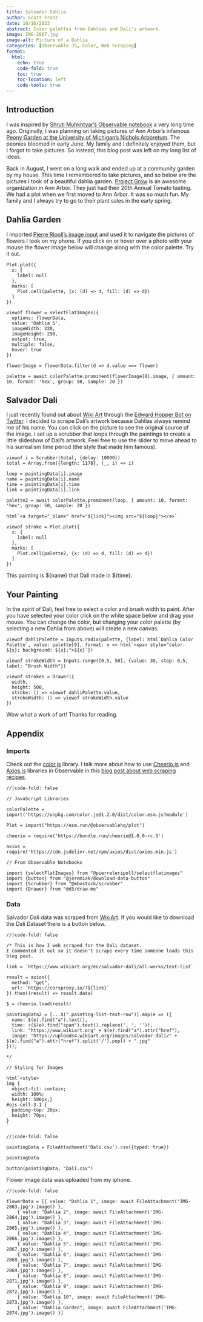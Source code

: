 ```yaml
---
title: Salvador Dahlia
author: Scott Franz
date: 10/16/2023
abstract: Color palettes from Dahlias and Dali's artwork.
image: IMG-2867.jpg
image-alt: Picture of a Dahlia
categories: [Observable JS, Color, Web Scraping]
format:
  html:
    echo: true
    code-fold: true
    toc: true
    toc-location: left
    code-tools: true
---
```


## Introduction

I was inspired by [Shruti Muhkhtyar's Observable notebook](https://observablehq.com/@mukhtyar/day-4-flora) a very long time ago. Originally, I was planning on taking pictures of Ann Arbor's infamous [Peony Garden at the University of Michigan's Nichols Arboretum](https://mbgna.umich.edu/nichols-arboretum/nichols-arboretum-gardens-collections/peony-garden/). The peonies bloomed in early June. My family and I definitely enjoyed them, but I forgot to take pictures. So instead, this blog post was left on my long list of ideas.

Back in August, I went on a long walk and ended up at a community garden by my house. This time I remembered to take pictures, and so below are the pictures I took of a beautiful dahlia garden. [Project Grow](https://www.projectgrowgardens.org/) is an awesome organization in Ann Arbor. They just had their 20th Annual Tomato tasting. We had a plot when we first moved to Ann Arbor. It was so much fun. My family and I always try to go to their plant sales in the early spring.

## Dahlia Garden
I imported [Pierre Ripoll's image input](https://observablehq.com/@pierreleripoll/selectflatimages) and used it to navigate the pictures of flowers I took on my phone. If you click on or hover over a photo with your mouse the flower image below will change along with the color palette. Try it out.


```ojs

Plot.plot({
  x: {
    label: null
  },
  marks: [
    Plot.cell(palette, {x: (d) => d, fill: (d) => d})
  ]
})

viewof flower = selectFlatImages({
  options: flowerData,
  value: 'Dahlia 5',
  imageWidth: 220,
  imageHeight: 290,
  output: true,
  multiple: false,
  hover: true
})
```

```ojs

flowerImage = flowerData.filter(d => d.value === flower)

palette = await colorPalette.prominent(flowerImage[0].image, { amount: 10, format: 'hex', group: 50, sample: 20 })

```

## Salvador Dali

I just recently found out about [Wiki Art](https://www.wikiart.org/) through the [Edward Hopper Bot on Twitter](https://twitter.com/artisthopper). I decided to scrape Dali's artwork because Dahlias always remind me of his name. You can click on the picture to see the original source of the image. I set up a scrubber that loops through the paintings to create a little slideshow of Dali's artwork. Feel free to use the slider to move ahead to his surrealism time period (the style that made him famous).

```ojs

viewof i = Scrubber(total, {delay: 10000})
total = Array.from({length: 1178}, (_, i) => i)

loop = paintingData[i].image
name = paintingData[i].name
time = paintingData[i].time
link = paintingData[i].link

palette2 = await colorPalette.prominent(loop, { amount: 10, format: 'hex', group: 50, sample: 20 })

```

```ojs

html`<a target="_blank" href="${link}"><img src="${loop}"></a>`
```

```ojs
viewof stroke = Plot.plot({
  x: {
    label: null
  },
  marks: [
    Plot.cell(palette2, {x: (d) => d, fill: (d) => d})
  ]
})

```

This painting is ${name} that Dali made in ${time}.  

## Your Painting

In the spirit of Dali, feel free to select a color and brush width to paint. After you have selected your color click on the white space below and drag your mouse. You can change the color, but changing your color palette (by selecting a new Dahlia from above) will create a new canvas.


```ojs

viewof dahliPalette = Inputs.radio(palette, {label: html`Dahlia Color Palette`, value: palette[9], format: x => html`<span style="color: ${x}; background: ${x};">${x}`})

viewof strokeWidth = Inputs.range([0.5, 50], {value: 30, step: 0.5, label: "Brush Width"})

viewof strokes = Drawer({
  width,
  height: 500,
  stroke: () => viewof dahliPalette.value,
  strokeWidth: () => viewof strokeWidth.value
})
```

Wow what a work of art! Thanks for reading.

## Appendix

### Imports

Check out the [color.js](https://github.com/luukdv/color.js) library. I talk more about how to use [Cheerio.js](https://cheerio.js.org/) and [Axios.js](https://axios-http.com/) libraries in Observable in this [blog post about web scraping recipes](https://thegilpatrick.com/posts/recipe-web-scrape/).

```ojs
//|code-fold: false

// JavaScript Libraries

colorPalette = import('https://unpkg.com/color.js@1.2.0/dist/color.esm.js?module')

Plot = import("https://esm.run/@observablehq/plot")

cheerio = require('https://bundle.run/cheerio@1.0.0-rc.5')

axios = require('https://cdn.jsdelivr.net/npm/axios/dist/axios.min.js')

// From Observable Notebooks

import {selectFlatImages} from "@pierreleripoll/selectflatimages"
import {button} from "@jeremiak/download-data-button"
import {Scrubber} from "@mbostock/scrubber"
import {Drawer} from "@d3/draw-me"

```

### Data

Salvador Dali data was scraped from [WikiArt](https://www.wikiart.org/). If you would like to download the Dali Dataset there is a button below.




```ojs
//|code-fold: false

/* This is how I web scraped for the Dali dataset. 
I commented it out so it doesn't scrape every time someone loads this blog post.

link = `https://www.wikiart.org/en/salvador-dali/all-works/text-list`

result = axios({
  method: "get",
  url: `https://corsproxy.io/?${link}`
}).then((result) => result.data)

$ = cheerio.load(result)

paintingData2 = [...$(".painting-list-text-row")].map(e => ({
  name: $(e).find("a").text(),
  time: +($(e).find("span").text().replace(', ', '')),
  link: "https://www.wikiart.org" + $(e).find("a").attr("href"),
  image: "https://uploads4.wikiart.org/images/salvador-dali/" +  $(e).find("a").attr("href").split('/').pop() + ".jpg"
}));

*/

// Styling for Images

html`<style> 
img {
  object-fit: contain;
  width: 100%;
  height: 500px;}
#ojs-cell-3-1 {
  padding-top: 20px;
  height: 70px;
}
`

```



```ojs
//|code-fold: false

paintingData = FileAttachment('Dali.csv').csv({typed: true})

paintingData

button(paintingData, "Dali.csv")

```

Flower image data was uploaded from my iphone.

```ojs
//|code-fold: false

flowerData = [{ value: "Dahlia 1", image: await FileAttachment('IMG-2863.jpg').image() },
    { value: "Dahlia 2", image: await FileAttachment('IMG-2864.jpg').image() },
    { value: "Dahlia 3", image: await FileAttachment('IMG-2865.jpg').image() },
    { value: "Dahlia 4", image: await FileAttachment('IMG-2866.jpg').image() },
    { value: "Dahlia 5", image: await FileAttachment('IMG-2867.jpg').image() },
    { value: "Dahlia 6", image: await FileAttachment('IMG-2868.jpg').image() },
    { value: "Dahlia 7", image: await FileAttachment('IMG-2869.jpg').image() },
    { value: "Dahlia 8", image: await FileAttachment('IMG-2871.jpg').image() },
    { value: "Dahlia 9", image: await FileAttachment('IMG-2872.jpg').image() },
    { value: "Dahlia 10", image: await FileAttachment('IMG-2873.jpg').image() },
    { value: "Dahlia Garden", image: await FileAttachment('IMG-2874.jpg').image() }]

```